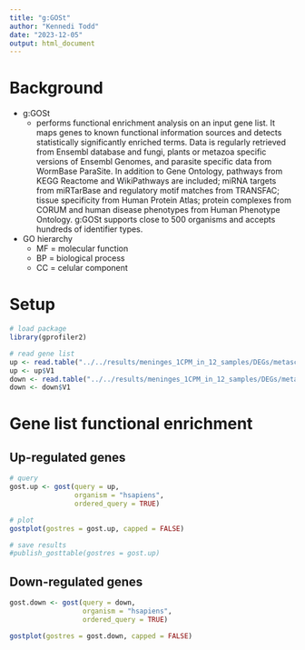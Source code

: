 ```yaml
---
title: "g:GOSt"
author: "Kennedi Todd"
date: "2023-12-05"
output: html_document
---
```


# Background
- g:GOSt \
  + performs functional enrichment analysis on an input gene list. It maps genes to known functional information sources and detects statistically significantly enriched terms. Data is regularly retrieved from Ensembl database and fungi, plants or metazoa specific versions of Ensembl Genomes, and parasite specific data from WormBase ParaSite. In addition to Gene Ontology, pathways from KEGG Reactome and WikiPathways are included; miRNA targets from miRTarBase and regulatory motif matches from TRANSFAC; tissue specificity from Human Protein Atlas; protein complexes from CORUM and human disease phenotypes from Human Phenotype Ontology. g:GOSt supports close to 500 organisms and accepts hundreds of identifier types.
- GO hierarchy \
  + MF = molecular function \
  + BP = biological process
  + CC = celular component

# Setup
```r
# load package
library(gprofiler2)

# read gene list
up <- read.table("../../results/meninges_1CPM_in_12_samples/DEGs/metascape_input_upregulated_FDRq_0.05.tsv")
up <- up$V1
down <- read.table("../../results/meninges_1CPM_in_12_samples/DEGs/metascape_input_downregulated_FDRq_0.05.tsv")
down <- down$V1
```

# Gene list functional enrichment
## Up-regulated genes
```r
# query
gost.up <- gost(query = up,
                organism = "hsapiens",
                ordered_query = TRUE)

# plot
gostplot(gostres = gost.up, capped = FALSE)

# save results
#publish_gosttable(gostres = gost.up)
```

## Down-regulated genes
```r
gost.down <- gost(query = down,
                  organism = "hsapiens",
                  ordered_query = TRUE)

gostplot(gostres = gost.down, capped = FALSE)
```
